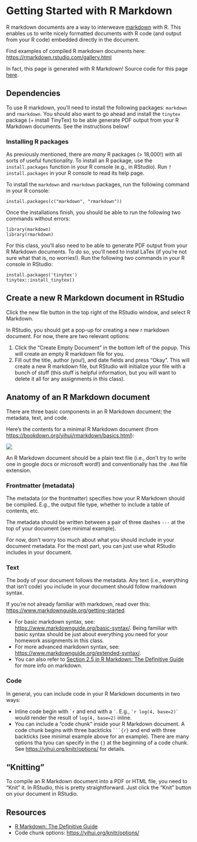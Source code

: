<!-- ---
title: "Getting Started with R Markdown"
output:
    html_document:
        toc: true
        toc_float: true
--- -->

# Getting Started with R Markdown

R markdown documents are a way to interweave [markdown](https://www.markdownguide.org/) with R. This enables us to write nicely formatted documents with R code (and output from your R code) embedded directly in the document.

Find examples of compiled R markdown documents here: <https://rmarkdown.rstudio.com/gallery.html>

In fact, this page is generated with R Markdown! Source code for this page [here](https://github.com/amlalejini/gvsu-cis635-2022f/tree/main/lecture-material/rmd-getting-started).

## Dependencies

To use R markdown, you'll need to install the following packages: `markdown` and `rmarkdown`. You should also want to go ahead and install the `tinytex` package (+ install TinyTex) to be able generate PDF output from your R Markdown documents. See the instructions below!

### Installing R packages

As previously mentioned, there are _many_ R packages (> 18,000!) with all sorts of useful functionality.
To install an R package, use the `install.packages` function in your R console (e.g., in RStudio).
Run `?install.packages` in your R console to read its help page.

To install the `markdown` and `rmarkdown` packages, run the following command in your R console:

```
install.packages(c("markdown", "rmarkdown"))
```

Once the installations finish, you should be able to run the following two commands without errors:

```
library(markdown)
library(rmarkdown)
```

For this class, you'll also need to be able to generate PDF output from your R Markdown documents. To do so, you'll need to instal LaTex (if you're not sure what that is, no worries!). Run the following two commands in your R console in RStudio:

```
install.packages('tinytex')
tinytex::install_tinytex()
```

## Create a new R Markdown document in RStudio

Click the new file button in the top right of the RStudio window, and select R Markdown.

In RStudio, you should get a pop-up for creating a new r markdown document. For now, there are two relevant options:

1. Click the "Create Empty Document" in the bottom left of the popup. This will create an empty R markdown file for you.
2. Fill out the title, author (you!), and date fields and press "Okay". This will create a new R markdown file, but RStudio will initialize your file with a bunch of stuff (this stuff is helpful information, but you will want to delete it all for any assignments in this class).

## Anatomy of an R Markdown document

There are three basic components in an R Markdown document: the metadata, text, and code.

Here's the contents for a minimal R Markdown document (from <https://bookdown.org/yihui/rmarkdown/basics.html>):

![](https://raw.githubusercontent.com/amlalejini/gvsu-cis635-2022f/main/lecture-material/rmd-getting-started/media/minimal-rmd-example.png)

An R Markdown document should be a plain text file (i.e., don't try to write one in google docs or microsoft word!) and conventionally has the `.Rmd` file extension.


### Frontmatter (metadata)

The metadata (or the frontmatter) specifies how your R Markdown should be compiled. E.g., the output file type, whether to include a table of contents, etc.

The metadata should be written between a pair of three dashes `---` at the top of your document (see minimal example).

For now, don't worry too much about what you should include in your document metadata. For the most part, you can just use what RStudio includes in your document.

### Text

The body of your document follows the metadata. Any text (i.e., everything that isn't code) you include in your document should follow markdown syntax.

If you're not already familiar with markdown, read over this: <https://www.markdownguide.org/getting-started>.

- For basic markdown syntax, see: <https://www.markdownguide.org/basic-syntax/>. Being familiar with basic syntax should be just about everything you need for your homework assignments in this class.
- For more advanced markdown syntax, see: <https://www.markdownguide.org/extended-syntax/>.
- You can also refer to [Section 2.5 in R Markdown: The Definitive Guide](https://bookdown.org/yihui/rmarkdown/markdown-syntax.html#markdown-syntax) for more info on markdown.

### Code

In general, you can include code in your R Markdown documents in two ways:

- Inline code begin with `` `r `` and end with a `` ` ``. E.g., `` `r log(4, base=2)` `` would render the result of `log(4, base=2)` inline.
- You can include a "code chunk" inside your R Markdown document. A code chunk begins with three backticks `` ```{r} `` and end with three backticks (see minimal example above for an example). There are many options tha tyou can specify in the `{}` at the beginning of a code chunk. See <https://yihui.org/knitr/options/> for details.

## "Knitting"

To compile an R Markdown document into a PDF or HTML file, you need to "Knit" it. In RStudio, this is pretty straightforward. Just click the "Knit" button on your document in RStudio.

## Resources

- [R Markdown: The Definitive Guide](https://bookdown.org/yihui/rmarkdown/)
- Code chunk options: <https://yihui.org/knitr/options/>